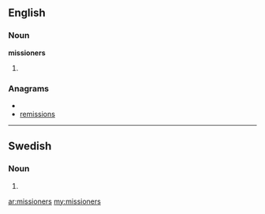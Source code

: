 ==English==
===Noun===
'''missioners'''

#{{plural of|[[missioner]]}}

===Anagrams===
* {{alphagram|eiimnorsss}}
* [[remissions#English|remissions]]

----

==Swedish==

===Noun===
{{infl|sv|noun form}}

# {{sv-noun-form-indef-gen-pl|mission}}

[[ar:missioners]]
[[my:missioners]]